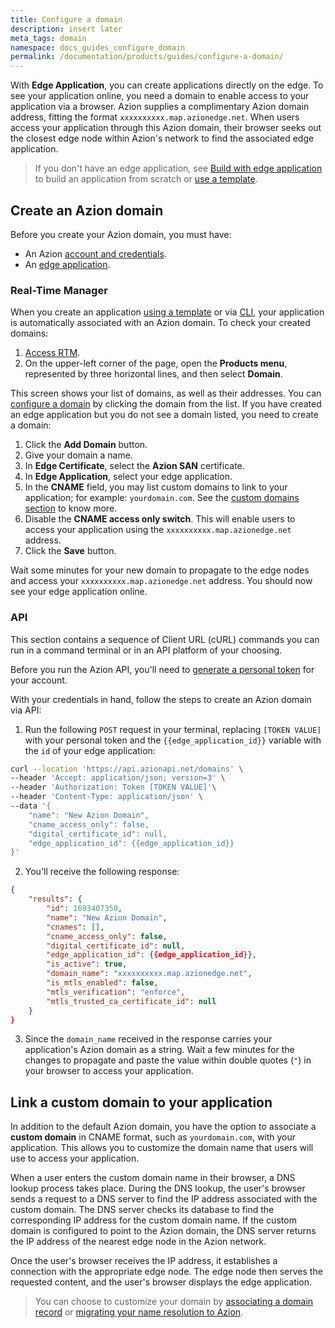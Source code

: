 ```yaml
---
title: Configure a domain
description: insert later
meta_tags: domain
namespace: docs_guides_configure_domain
permalink: /documentation/products/guides/configure-a-domain/
---
```


With **Edge Application**, you can create applications directly on the edge. To see your application online, you need a domain to enable access to your application via a browser. Azion supplies a complimentary Azion domain address, fitting the format `xxxxxxxxxx.map.azionedge.net`. When users access your application through this Azion domain, their browser seeks out the closest edge node within Azion's network to find the associated edge application.

> If you don't have an edge application, see [Build with edge application](link_build_edge_app) to build an application from scratch or [use a template](link_templates).

## Create an Azion domain

Before you create your Azion domain, you must have:

- An Azion [account and credentials](link_account).
- An [edge application](link_create).

### Real-Time Manager

When you create an application [using a template](link_templates) or via [CLI](link_cli), your application is automatically associated with an Azion domain. To check your created domains:

1. [Access RTM](https://manager.azion.com).
2. On the upper-left corner of the page, open the **Products menu**, represented by three horizontal lines, and then select **Domain**.

This screen shows your list of domains, as well as their addresses. You can [configure a domain](#configure-your-domain) by clicking the domain from the list. If you have created an edge application but you do not see a domain listed, you need to create a domain:

1. Click the **Add Domain** button.
2. Give your domain a name.
3. In **Edge Certificate**, select the **Azion SAN** certificate.
4. In **Edge Application**, select your edge application.
5. In the **CNAME** field, you may list custom domains to link to your application; for example: `yourdomain.com`. See the [custom domains section](#custom-domains) to know more.
6. Disable the **CNAME access only switch**. This will enable users to access your application using the `xxxxxxxxxx.map.azionedge.net` address.
7. Click the **Save** button.

Wait some minutes for your new domain to propagate to the edge nodes and access your `xxxxxxxxxx.map.azionedge.net` address. You should now see your edge application online.

### API

This section contains a sequence of Client URL (cURL) commands you can run in a command terminal or in an API platform of your choosing. 

Before you run the Azion API, you'll need to [generate a personal token](link_personal_token) for your account.

With your credentials in hand, follow the steps to create an Azion domain via API:

1. Run the following `POST` request in your terminal, replacing `[TOKEN VALUE]` with your personal token and the `{{edge_application_id}}` variable with the `id` of your edge application:

```bash
curl --location 'https://api.azionapi.net/domains' \
--header 'Accept: application/json; version=3' \
--header 'Authorization: Token [TOKEN VALUE]'\
--header 'Content-Type: application/json' \
--data '{
    "name": "New Azion Domain",
    "cname_access_only": false,
    "digital_certificate_id": null,
    "edge_application_id": {{edge_application_id}}
}'
```

2. You'll receive the following response:

```json
{
    "results": {
        "id": 1693407350,
        "name": "New Azion Domain",
        "cnames": [],
        "cname_access_only": false,
        "digital_certificate_id": null,
        "edge_application_id": {{edge_application_id}},
        "is_active": true,
        "domain_name": "xxxxxxxxxx.map.azionedge.net",
        "is_mtls_enabled": false,
        "mtls_verification": "enforce",
        "mtls_trusted_ca_certificate_id": null
    }
}
```

3. Since the `domain_name` received in the response carries your application's Azion domain as a string. Wait a few minutes for the changes to propagate and paste the value within double quotes (`"`) in your browser to access your application.

## Link a custom domain to your application

In addition to the default Azion domain, you have the option to associate a **custom domain** in CNAME format, such as `yourdomain.com`, with your application. This allows you to customize the domain name that users will use to access your application.

When a user enters the custom domain name in their browser, a DNS lookup process takes place. During the DNS lookup, the user's browser sends a request to a DNS server to find the IP address associated with the custom domain. The DNS server checks its database to find the corresponding IP address for the custom domain name. If the custom domain is configured to point to the Azion domain, the DNS server returns the IP address of the nearest edge node in the Azion network.

Once the user's browser receives the IP address, it establishes a connection with the appropriate edge node. The edge node then serves the requested content, and the user's browser displays the edge application.

> You can choose to customize your domain by [associating a domain record](link_point_domain) or [migrating your name resolution to Azion](link_migrate_ns).
